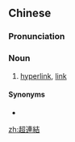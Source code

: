 {{also|超连结}}
==Chinese==
{{zh-forms|s=超连结|type=12}}

===Pronunciation===
{{zh-pron
|m=chāoliánjié
|c=ciu1 lin4 git3
|cat=n
}}

===Noun===
{{zh-noun}}

# [[hyperlink]], [[link]]

====Synonyms====
* {{zh-l|超鏈接}}

{{zh-cat|Computing}}

[[zh:超連結]]